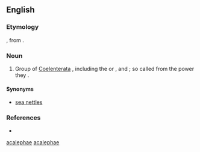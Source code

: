 {{also|acalephae}}
==English==
===Etymology===
{{etyl|NL.}}, from {{etyl|grc}} {{term|sc=polytonic|ἀκαλήφη||tr=akalēphē|nettle|lang=grc}}.

===Noun===
{{head|en|noun}}

# Group of [[Coelenterata]] {{a|obsolete}}, including the {{l|en|medusae}} or {{l|en|jellyfishes}}, and {{l|en|hydroids}}; so called from the {{l|en|stinging}} power they {{l|en|possess}}.

====Synonyms====
* [http://en.wikipedia.org/wiki/Sea_nettle sea nettles]

===References===
* {{R:OneLook|acalephae}}
[[Category:English irregular plurals ending in "-ae"|acalephae]]
[[Category:English terms spelled with Æ|acalephae]]